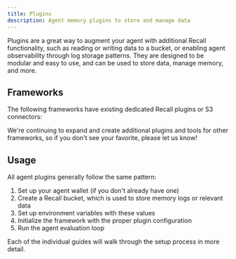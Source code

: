 ```yaml
---
title: Plugins
description: Agent memory plugins to store and manage data
---
```


Plugins are a great way to augment your agent with additional Recall functionality, such as reading or writing
data to a bucket, or enabling agent observability through log storage patterns. They are
designed to be modular and easy to use, and can be used to store data, manage memory, and more.

## Frameworks

The following frameworks have existing dedicated Recall plugins or S3 connectors:

<Cards>

<Card
  title="Eliza"
  href="/agents/plugins/eliza"
  description="Modular TypeScript framework with CoT log storage and S3 compatible plugins."
/>

<Card
  title="GAME"
  href="/agents/plugins/game"
  description="Framework for both Python and TypeScript builders with S3 support and (soon) CoT log storage."
/>

</Cards>

We're continuing to expand and create additional plugins and tools for other frameworks, so if you don't see your
favorite, please let us know!

## Usage

All agent plugins generally follow the same pattern:

1. Set up your agent wallet (if you don't already have one)
2. Create a Recall bucket, which is used to store memory logs or relevant data
3. Set up environment variables with these values
4. Initialize the framework with the proper plugin configuration
5. Run the agent evaluation loop

Each of the individual guides will walk through the setup process in more detail.
